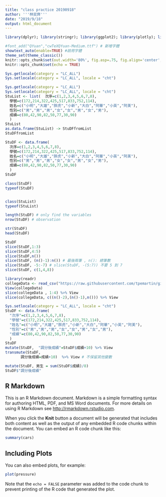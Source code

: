 ```yaml
---
title: "class practice 20190918"
author: '''林奕齊'''
date: "2019/9/18"
output: html_document
---
```


```r
library(dplyr); library(stringr); library(ggplot2); library(plotly); library(lubridate); library(readr); library(tidyr); library(showtext)

#font_add("QYuan","cwTeXQYuan-Medium.ttf") # 新增字體
showtext_auto(enable=TRUE) #啟用字體
theme_set(theme_classic())
knitr::opts_chunk$set(out.width='80%', fig.asp=.75, fig.align='center', fig.showtext=T)
knitr::opts_chunk$set(echo = TRUE)

Sys.getlocale(category = "LC_ALL")
Sys.setlocale(category = "LC_ALL", locale = "cht")

```




```r
Sys.getlocale(category = "LC_ALL")
Sys.setlocale(category = "LC_ALL", locale = "cht")
StuList <- list(  次序=c(1,2,3,4,5,6,7,8),
  學號=c(172,214,322,425,517,833,752,114),
  姓名=c("小明","大雄","胖虎","小新","大白","阿華","小英","阿美"),
  性別=c("男","男","男","女","女","男","女","男"),
  成績=c(80,42,90,82,50,77,30,90)
  )
StuList 
as.data.frame(StuList) -> StuDFfromList
StuDFfromList

```


```r
StuDF <- data.frame(
  次序=c(1,2,3,4,5,6,7,8),
  學號=c(172,214,322,425,517,833,752,114),
  姓名=c("小明","大雄","胖虎","小新","大白","阿華","小英","阿美"),
  性別=c("男","男","男","女","女","男","女","男"),
  成績=c(80,42,90,82,50,77,30,90)
  )
StuDF 
```

```r
class(StuDF)
typeof(StuDF)


class(StuList)
typeof(StuList)

length(StuDF) # only find the variables
nrow(StuDF) # observation
```

```r
str(StuDF)
head(StuDF)

```

```r

StuDF
slice(StuDF,1:3)
slice(StuDF,4:5)
slice(StuDF,n())
slice(StuDF, (n()-1):n()) # 最後兩筆 , n(): 總筆數
slice(StuDF, -5:-7) # slice(StuDF, -(5:7)) 不要 5 到 7
slice(StuDF, c(1,4,8))
```

```r

library(readr)
collegeData <- read_csv("https://raw.githubusercontent.com/tpemartin/github-data/master/103_student.csv")
View(collegeData)
slice(collegeData , 1:4) %>% View
slice(collegeData, c((n()-2),(n()-1),n())) %>% View
```

```r
Sys.setlocale(category = "LC_ALL", locale = "cht")
StuDF <- data.frame(
  "次序"=c(1,2,3,4,5,6,7,8),
  "學號"=c(172,214,322,425,517,833,752,114),
  "姓名"=c("小明","大雄","胖虎","小新","大白","阿華","小英","阿美"),
  "性別"=c("男","男","男","女","女","男","女","男"),
  "成績"=c(80,42,90,82,50,77,30,90)
  )
StuDF 
mutate(StuDF,  "調分後成績"=StuDF$成績+10) %>% View
transmute(StuDF,
       調分後成績=成績+10)  %>% View # 不保留其他變數

mutate(StuDF, 男生 = sum(StuDF$成績)/8) 
StuDF$"調分後成績"

```





## R Markdown

This is an R Markdown document. Markdown is a simple formatting syntax for authoring HTML, PDF, and MS Word documents. For more details on using R Markdown see <http://rmarkdown.rstudio.com>.

When you click the **Knit** button a document will be generated that includes both content as well as the output of any embedded R code chunks within the document. You can embed an R code chunk like this:

```r
summary(cars)
```

## Including Plots

You can also embed plots, for example:

```r
plot(pressure)
```

Note that the `echo = FALSE` parameter was added to the code chunk to prevent printing of the R code that generated the plot.
